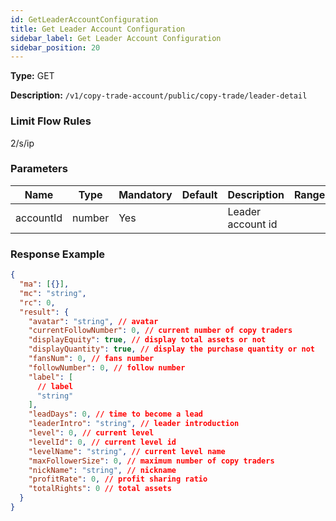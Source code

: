 ```yaml
---
id: GetLeaderAccountConfiguration
title: Get Leader Account Configuration
sidebar_label: Get Leader Account Configuration
sidebar_position: 20
---
```


**Type:** GET

**Description:** `/v1/copy-trade-account/public/copy-trade/leader-detail`

### Limit Flow Rules

2/s/ip

### Parameters

| Name      | Type   | Mandatory | Default | Description       | Ranges |
| --------- | ------ | --------- | ------- | ----------------- | ------ |
| accountId | number | Yes       |         | Leader account id |        |

### Response Example

```json title="Response"
{
  "ma": [{}],
  "mc": "string",
  "rc": 0,
  "result": {
    "avatar": "string", // avatar
    "currentFollowNumber": 0, // current number of copy traders
    "displayEquity": true, // display total assets or not
    "displayQuantity": true, // display the purchase quantity or not
    "fansNum": 0, // fans number
    "followNumber": 0, // follow number
    "label": [
      // label
      "string"
    ],
    "leadDays": 0, // time to become a lead
    "leaderIntro": "string", // leader introduction
    "level": 0, // current level
    "levelId": 0, // current level id
    "levelName": "string", // current level name
    "maxFollowerSize": 0, // maximum number of copy traders
    "nickName": "string", // nickname
    "profitRate": 0, // profit sharing ratio
    "totalRights": 0 // total assets
  }
}
```
